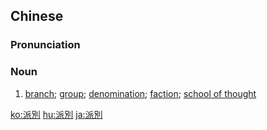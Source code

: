 {{also|派别}}
==Chinese==
{{zh-forms|s=派别}}

===Pronunciation===
{{zh-pron
|m=pàibié
|c=paai3 bit6
|mn=qz,xm,zz:phài-pia̍t
|cat=n
}}

===Noun===
{{zh-noun}}

# [[branch]]; [[group]]; [[denomination]]; [[faction]]; [[school of thought]]

[[ko:派別]]
[[hu:派別]]
[[ja:派別]]